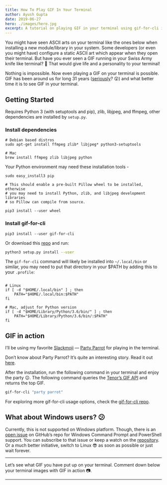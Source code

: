 ```yaml
---
title: How To Play GIF In Your Terminal
author: Ayush Gupta
date: 2019-06-27
hero: ./images/hero.jpg
excerpt: A tutorial on playing GIF in your terminal using gif-for-cli in Linux or Mac OS.
---
```


You might have seen ASCII arts on your terminal like the ones below when installing a new module/library in your system. Some developers (or even you might have) configure a static ASCII art which appear when they open their terminal. But have you ever seen a GIF running in your Swiss Army knife like terminal? 👀 That would give life and a personality to your terminal!

Nothing is impossible. Now even playing a GIF on your terminal is possible. GIF has been around us for long 31 years ([seriously](https://en.wikipedia.org/wiki/GIF)? 😲) and what better time it is to see GIF in your terminal.

## Getting Started

Requires Python 3 (with setuptools and pip), zlib, libjpeg, and ffmpeg, other dependencies are installed by `setup.py`.

### Install dependencies

  ```shell
  # Debian based distros
  sudo apt-get install ffmpeg zlib* libjpeg* python3-setuptools

  # Mac
  brew install ffmpeg zlib libjpeg python
  ```

Your Python environment may need these installation tools -

  ```shell
  sudo easy_install3 pip

  # This should enable a pre-built Pillow wheel to be installed, otherwise
  # you may need to install Python, zlib, and libjpeg development libraries
  # so Pillow can compile from source.

  pip3 install --user wheel
  ```

### Install gif-for-cli

```shell
pip3 install --user gif-for-cli
```

Or download this [repo](https://github.com/google/gif-for-cli) and run:

```bash
python3 setup.py install --user
```

The `gif-for-cli` command will likely be installed into `~/.local/bin` or similar, you may need to put that directory in your $PATH by adding this to your `.profile`:

  ```shell

  # Linux
  if [ -d "$HOME/.local/bin" ] ; then
      PATH="$HOME/.local/bin:$PATH"
  fi

  # Mac, adjust for Python version
  if [ -d "$HOME/Library/Python/3.6/bin/" ] ; then
      PATH="$HOME/Library/Python/3.6/bin/:$PATH"
  fi

  ```

## GIF in action

I’ll be using my favorite [Slackmoji](https://slackmojis.com/) — [Party Parrot](http://cultofthepartyparrot.com/) for playing in the terminal.

Don’t know about Party Parrot? It’s quite an interesting story. Read it out [here](https://mashable.com/2017/07/13/cult-of-the-party-parrot-slack-reddit-meme/).

After the installation, run the following command in your terminal and enjoy the party 😉. The following command queries the [Tenor’s GIF API](https://tenor.com/gifapi) and returns the top GIF.

```bash
gif-for-cli "party parrot"
```

For exploring more gif-for-cli usage options, check the [gif-for-cli repo](https://github.com/google/gif-for-cli/blob/master/README.md#usage).

## What about Windows users? 😕

Currently, this is not supported on Windows platform. Though, there is an [open issue](https://github.com/google/gif-for-cli/issues/5) on GitHub’s repo for Windows Command Prompt and PowerShell support. You can subscribe to that issue or keep a watch on the [repository](https://github.com/google/gif-for-cli). Or a much better initiative, switch to Linux 😎 as soon as possible or just wait forever.

---

Let’s see what GIF you have put up on your terminal. Comment down below your terminal images with GIF in action 📷.

---
